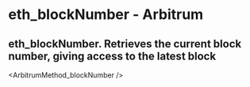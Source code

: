# eth_blockNumber  - Arbitrum

## eth_blockNumber. Retrieves the current block number, giving access to the latest block


<ArbitrumMethod_blockNumber />
